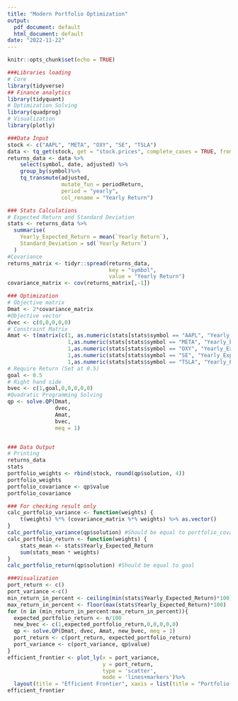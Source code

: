 ---
title: "Modern Portfolio Optimization"
output:
  pdf_document: default
  html_document: default
date: "2022-11-22"
---

```{r setup, include=FALSE}
knitr::opts_chunk$set(echo = TRUE)

###Libraries loading
# Core
library(tidyverse)
## Finance analytics
library(tidyquant)
# Optimization Solving
library(quadprog)
# Visualization 
library(plotly)
```

```{r}
###Data Input
stock <- c("AAPL", "META", "OXY", "SE", "TSLA")
data <- tq_get(stock, get = "stock.prices", complete_cases = TRUE, from = "2017-01-01", to = TODAY())
returns_data <- data %>%
    select(symbol, date, adjusted) %>%
    group_by(symbol)%>%
    tq_transmute(adjusted, 
                 mutate_fun = periodReturn, 
                 period = "yearly", 
                 col_rename = "Yearly Return")

### Stats Calculations
# Expected Return and Standard Deviation
stats <- returns_data %>%
  summarise(
    Yearly_Expected_Return = mean(`Yearly Return`),
    Standard_Deviation = sd(`Yearly Return`)
  )
#Covariance
returns_matrix <- tidyr::spread(returns_data, 
                                key = "symbol", 
                                value = "Yearly Return")
covariance_matrix <- cov(returns_matrix[,-1])

### Optimization
# Objective matrix
Dmat <- 2*covariance_matrix
#Objective vector
dvec <- c(0,0,0,0,0)
# Constraint Matrix
Amat <- t(matrix(c(1, as.numeric(stats[stats$symbol == "AAPL", "Yearly_Expected_Return"]),1,0,0,0,0,
                   1,as.numeric(stats[stats$symbol == "META", "Yearly_Expected_Return"]),0,1,0,0,0,
                   1,as.numeric(stats[stats$symbol == "OXY", "Yearly_Expected_Return"]),0,0,1,0,0,
                   1,as.numeric(stats[stats$symbol == "SE", "Yearly_Expected_Return"]),0,0,0,1,0,
                   1,as.numeric(stats[stats$symbol == "TSLA", "Yearly_Expected_Return"]),0,0,0,0,1),7,5))
# Require Return (Set at 0.5)
goal <- 0.5
# Right hand side
bvec <- c(1,goal,0,0,0,0,0)
#Quadratic Programming Solving
qp <- solve.QP(Dmat, 
               dvec, 
               Amat, 
               bvec, 
               meq = 1)


### Data Output
# Printing
returns_data
stats
portfolio_weights <- rbind(stock, round(qp$solution, 4))
portfolio_weights
portfolio_covariance <- qp$value
portfolio_covariance
```
```{r}
### For checking result only
calc_portfolio_variance <- function(weights) {
    t(weights) %*% (covariance_matrix %*% weights) %>% as.vector()
}
calc_portfolio_variance(qp$solution) #Should be equal to portfolio_covariance
calc_portfolio_return <- function(weights) {
    stats_mean <- stats$Yearly_Expected_Return
    sum(stats_mean * weights)
}
calc_portfolio_return(qp$solution) #Should be equal to goal
```

```{r}
###Visualization
port_return <- c()
port_variance <-c()
min_return_in_percent <- ceiling(min(stats$Yearly_Expected_Return)*100)
max_return_in_percent <- floor(max(stats$Yearly_Expected_Return)*100)
for (n in (min_return_in_percent:max_return_in_percent)){
  expected_portfolio_return <- n/100
  new_bvec <- c(1,expected_portfolio_return,0,0,0,0,0)
  qp <- solve.QP(Dmat, dvec, Amat, new_bvec, meq = 1)
  port_return <- c(port_return, expected_portfolio_return)
  port_variance <- c(port_variance, qp$value)
}
efficient_frontier <- plot_ly(x = port_variance, 
                              y = port_return,
                              type = 'scatter',
                              mode = 'lines+markers')%>%
  layout(title = "Efficient Frontier", xaxis = list(title = "Portfolio Variance (Risk)"), yaxis = list(title = "Portfolio Return"))
efficient_frontier
```

 
